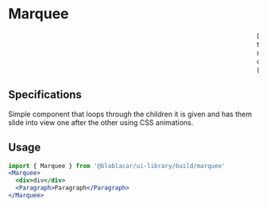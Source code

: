 

<Meta title="Widgets/Marquee" />

# Marquee

<Canvas>
  <Story name="Default">
    <Marquee>
      <div>Lists and loops</div>
      <div>through all children</div>
      <div>regardless of their number</div>
      <div>or their type</div>
      <Paragraph>(here's a Paragraph)</Paragraph>
    </Marquee>
  </Story>
</Canvas>

## Specifications
Simple component that loops through the children it is given and has them slide into view one after the other using CSS animations.

## Usage

```jsx
import { Marquee } from '@blablacar/ui-library/build/marquee'
<Marquee>
  <div>div</div>
  <Paragraph>Paragraph</Paragraph>
</Marquee>
```

<ArgsTable of={Marquee} />
